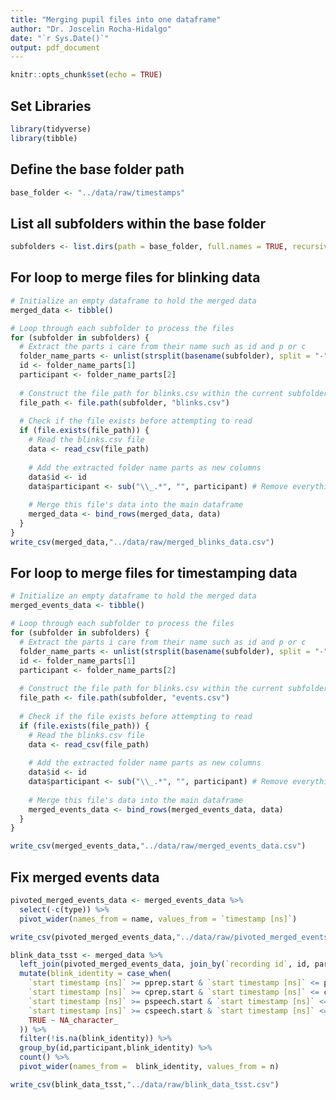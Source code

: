 ```yaml
---
title: "Merging pupil files into one dataframe"
author: "Dr. Joscelin Rocha-Hidalgo"
date: "`r Sys.Date()`"
output: pdf_document
---
```


```r
knitr::opts_chunk$set(echo = TRUE)
```

## Set Libraries
```r
library(tidyverse)
library(tibble)
```

## Define the base folder path
```r
base_folder <- "../data/raw/timestamps"
```

## List all subfolders within the base folder
```r
subfolders <- list.dirs(path = base_folder, full.names = TRUE, recursive = FALSE)
```
## For loop to merge files for blinking data
```r
# Initialize an empty dataframe to hold the merged data
merged_data <- tibble()

# Loop through each subfolder to process the files
for (subfolder in subfolders) {
  # Extract the parts i care from their name such as id and p or c
  folder_name_parts <- unlist(strsplit(basename(subfolder), split = "-"))
  id <- folder_name_parts[1]
  participant <- folder_name_parts[2]
  
  # Construct the file path for blinks.csv within the current subfolder
  file_path <- file.path(subfolder, "blinks.csv")
  
  # Check if the file exists before attempting to read
  if (file.exists(file_path)) {
    # Read the blinks.csv file
    data <- read_csv(file_path)
    
    # Add the extracted folder name parts as new columns
    data$id <- id
    data$participant <- sub("\\_.*", "", participant) # Remove everything after the underscore
    
    # Merge this file's data into the main dataframe
    merged_data <- bind_rows(merged_data, data)
  }
}
write_csv(merged_data,"../data/raw/merged_blinks_data.csv")

```

## For loop to merge files for timestamping data

```r
# Initialize an empty dataframe to hold the merged data
merged_events_data <- tibble()

# Loop through each subfolder to process the files
for (subfolder in subfolders) {
  # Extract the parts i care from their name such as id and p or c
  folder_name_parts <- unlist(strsplit(basename(subfolder), split = "-"))
  id <- folder_name_parts[1]
  participant <- folder_name_parts[2]
  
  # Construct the file path for blinks.csv within the current subfolder
  file_path <- file.path(subfolder, "events.csv")
  
  # Check if the file exists before attempting to read
  if (file.exists(file_path)) {
    # Read the blinks.csv file
    data <- read_csv(file_path)
    
    # Add the extracted folder name parts as new columns
    data$id <- id
    data$participant <- sub("\\_.*", "", participant) # Remove everything after the underscore
    
    # Merge this file's data into the main dataframe
    merged_events_data <- bind_rows(merged_events_data, data)
  }
}

write_csv(merged_events_data,"../data/raw/merged_events_data.csv")
```

## Fix merged events data
```r
pivoted_merged_events_data <- merged_events_data %>%
  select(-c(type)) %>%
  pivot_wider(names_from = name, values_from = `timestamp [ns]`)

write_csv(pivoted_merged_events_data,"../data/raw/pivoted_merged_events_data.csv")

```

```r
blink_data_tsst <- merged_data %>%
  left_join(pivoted_merged_events_data, join_by(`recording id`, id, participant)) %>%
  mutate(blink_identity = case_when(
    `start timestamp [ns]` >= pprep.start & `start timestamp [ns]` <= pprep.end ~ "p_prep",
    `start timestamp [ns]` >= cprep.start & `start timestamp [ns]` <= cprep.end ~ "c_prep",
    `start timestamp [ns]` >= pspeech.start & `start timestamp [ns]` <= pspeech.end ~ "p_speech",
    `start timestamp [ns]` >= cspeech.start & `start timestamp [ns]` <= cspeech.end ~ "c_speech",
    TRUE ~ NA_character_
  )) %>%
  filter(!is.na(blink_identity)) %>%
  group_by(id,participant,blink_identity) %>%
  count() %>%
  pivot_wider(names_from =  blink_identity, values_from = n)

write_csv(blink_data_tsst,"../data/raw/blink_data_tsst.csv")

```

